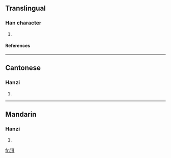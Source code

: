 ==Translingual==
===Han character===
{{Han char|rn=85|rad=水|as=07|sn=10|four=3111<sub>8</sub>|canj=水一口廿 (EMRT)}}
# {{defn|Han|sort=水07}}
====References====
{{Han ref|kx=0624.040|dkj=17468|dj=1021.190|hdz=31620.020|uh=6D62|ud=28002|bh=D24D|bd=53837}}

----
==Cantonese==
===Hanzi===
{{yue-hanzi|jyut=|y=dau6}}
# {{defn|Cantonese}}

----
==Mandarin==
===Hanzi===
{{cmn-hanzi|pin=[[dòu]] (dou4)|wg=tou<sup>4</sup>}}
# {{defn|Mandarin}}

[[fr:浢]]
